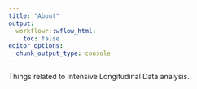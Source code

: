 ```yaml
---
title: "About"
output:
  workflowr::wflow_html:
    toc: false
editor_options:
  chunk_output_type: console
---
```


Things related to Intensive Longitudinal Data analysis.
